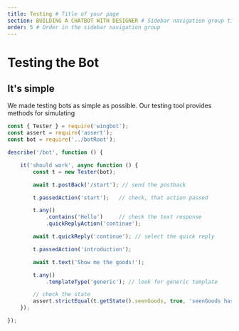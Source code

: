 ```yaml
---
title: Testing # Title of your page
section: BUILDING A CHATBOT WITH DESIGNER # Sidebar navigation group title
order: 5 # Order in the sidebar navigation group
---
```


# Testing the Bot

## It's simple

We made testing bots as simple as possible. Our testing tool provides methods
for simulating

```javascript
const { Tester } = require('wingbot');
const assert = require('assert');
const bot = require('../botRoot');

describe('/bot', function () {

    it('should work', async function () {
        const t = new Tester(bot);

        await t.postBack('/start'); // send the postback

        t.passedAction('start');   // check, that action passed

        t.any()
            .contains('Hello')     // check the text response
            .quickReplyAction('continue');

        await t.quickReply('continue'); // select the quick reply

        t.passedAction('introduction');

        await t.text('Show me the goods!');

        t.any()
            .templateType('generic'); // look for generic template

        // check the state
        assert.strictEqual(t.getState().seenGoods, true, 'seenGoods has to be true');
    });

});
```